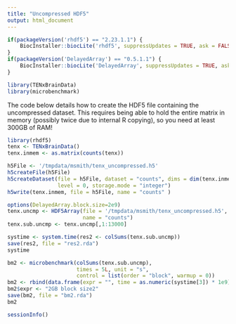 ```yaml
---
title: "Uncompressed HDF5"
output: html_document
---
```


```r

if(packageVersion('rhdf5') == "2.23.1.1") {
    BiocInstaller::biocLite('rhdf5', suppressUpdates = TRUE, ask = FALSE)
}
if(packageVersion('DelayedArray') == "0.5.1.1") {
    BiocInstaller::biocLite('DelayedArray', suppressUpdates = TRUE, ask = FALSE)
}
```

```r
library(TENxBrainData)
library(microbenchmark)
```

The code below details how to create the HDF5 file containing the uncompressed dataset.  This requires being able to hold the entire matrix in memory (possibly twice due to internal R copying), so you need at least 300GB of RAM!

```r
library(rhdf5)
tenx <- TENxBrainData()
tenx.inmem <- as.matrix(counts(tenx))

h5File <- '/tmpdata/msmith/tenx_uncompressed.h5'
h5createFile(h5File)
h5createDataset(file = h5File, dataset = "counts", dims = dim(tenx.inmem), chunk = c(100,100),
                level = 0, storage.mode = "integer")
h5write(tenx.inmem, file = h5File, name = "counts" )
```

```r
options(DelayedArray.block.size=2e9)
tenx.uncmp <- HDF5Array(file = '/tmpdata/msmith/tenx_uncompressed.h5', 
                        name = "counts")
tenx.sub.uncmp <- tenx.uncmp[,1:13000]
```

```r
systime <- system.time(res2 <- colSums(tenx.sub.uncmp))
save(res2, file = "res2.rda")
systime
```

```r
bm2 <- microbenchmark(colSums(tenx.sub.uncmp),
                      times = 5L, unit = "s",
                      control = list(order = "block", warmup = 0))
bm2 <- rbind(data.frame(expr = "", time = as.numeric(systime[3]) * 1e9), bm2)
bm2$expr <- "2GB block size2"
save(bm2, file = "bm2.rda")
bm2
```

```r
sessionInfo()
```
